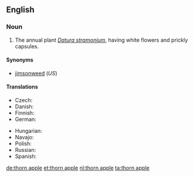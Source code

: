 ==English==

===Noun===
{{en-noun|sg=[[thorn]] [[apple]]}}

# The annual plant ''[[Datura stramonium]]'', having white flowers and prickly capsules.

====Synonyms====
* [[jimsonweed]] (''US'')

====Translations====
{{trans-top|''Datura stramonium''}}
* Czech: {{t-|cs|durman|m}}
* Danish: {{t-|da|pigæble|n}}
* Finnish: {{t-|fi|hulluruoho}}
* German: {{t-|de|Stechapfel|m}}
{{trans-mid}}
* Hungarian: {{t|hu|maszlag}}
* Navajo: {{tø|nv|chʼóhojilyééh}}
* Polish: {{t-|pl|bieluń|f}}
* Russian: {{t|ru|дурман|m|tr=durmán|sc=Cyrl}}
* Spanish: {{t|es|estramonio|m}}
{{trans-bottom}}

[[de:thorn apple]]
[[et:thorn apple]]
[[nl:thorn apple]]
[[ta:thorn apple]]